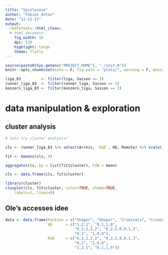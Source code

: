 ```yaml
---
title: "Spielwiese"
author: "Tobias Anton"
date: "11-11-11"
output:
  rmdformats::html_clean:
  # html_document:
    fig_width: 10
    dpi: 520
    highlight: tango
    theme: flatly
---
```


```r
source(paste0(Sys.getenv("PROJECT_HOME"), "./init.R"))
knitr::opts_chunk$set(echo = F, fig.path = "plots/", warning = F, message = F)

liga_03         <- filter(liga, Saison == 3)
runner_liga_03  <- filter(runner_liga, Saison == 3)
konzern_liga_03 <- filter(konzern_liga, Saison == 3)
```

# data manipulation & exploration

## cluster analysis

```r
# lets try cluster analysis!

cls <- runner_liga_03 %>% select(Archiv, `R&D`, HQ, Remote) %>% scale()

fit <- kmeans(cls, 4)

aggregate(cls, by = list(fit$cluster), FUN = mean)

cls <- data.frame(cls, fit$cluster)

library(cluster) 
clusplot(cls, fit$cluster, color=TRUE, shade=TRUE, 
  	labels=2, lines=0)

```

## Ole's accesses idee

```r
data <- data.frame(Faction = c("Shaper", "Shaper", "Criminals", "Criminals", "Anarchs", "Anarchs"),
                   HQ      = c("1,2,1", "0,1,1,0", 
                               "0,1,1,2,2", "0,2,2,0,0,1,3",
                               "0,1", "1,0,0"),
                   RnD     = c("0,1,1,2,2", "0,2,2,0,0,1,3",
                               "0,1", "1,0,0",
                               "1,2,1", "0,1,1,0"))
```